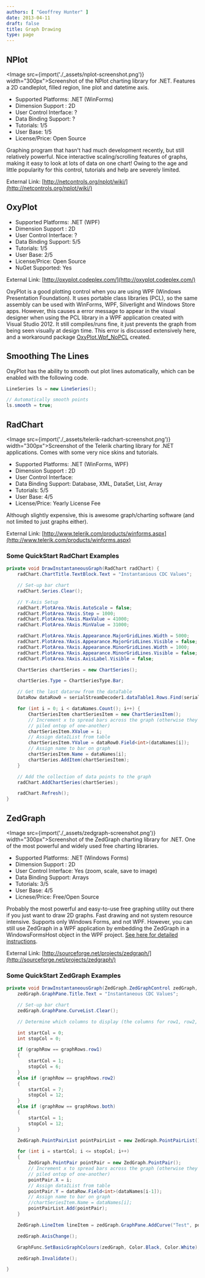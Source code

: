 ```yaml
---
authors: [ "Geoffrey Hunter" ]
date: 2013-04-11
draft: false
title: Graph Drawing
type: page
---
```



## NPlot

<Image src={import('./_assets/nplot-screenshot.png')} width="300px">Screenshot of the NPlot charting library for .NET. Features a 2D candleplot, filled region, line plot and datetime axis.</Image>

* Supported Platforms: .NET (WinForms)
* Dimension Support : 2D
* User Control Interface: ?
* Data Binding Support: ?
* Tutorials: 1/5
* User Base: 1/5
* License/Price: Open Source

Graphing program that hasn't had much development recently, but still relatively powerful. Nice interactive scaling/scrolling features of graphs, making it easy to look at lots of data on one chart! Owing to the age and little popularity for this control, tutorials and help are severely limited.

External Link: [http://netcontrols.org/nplot/wiki/](http://netcontrols.org/nplot/wiki/)

## OxyPlot

* Supported Platforms: .NET (WPF)
* Dimension Support : 2D
* User Control Interface: ?
* Data Binding Support: 5/5
* Tutorials: 1/5
* User Base: 2/5
* License/Price: Open Source
* NuGet Supported: Yes

External Link: [http://oxyplot.codeplex.com/](http://oxyplot.codeplex.com/)

OxyPlot is a good plotting control when you are using WPF (Windows Presentation Foundation). It uses portable class libraries (PCL), so the same assembly can be used with WinForms, WPF, Silverlight and Windows Store apps. However, this causes a error message to appear in the visual designer when using the PCL library in a WPF application created with Visual Studio 2012. It still compiles/runs fine, it just prevents the graph from being seen visually at design time. This error is discussed extensively here, and a workaround package [OxyPlot.Wpf_NoPCL](http://nuget.org/packages/OxyPlot.Wpf_NoPCL/) created.

## Smoothing The Lines

OxyPlot has the ability to smooth out plot lines automatically, which can be enabled with the following code.

```c#    
LineSeries ls = new LineSeries();

// Automatically smooth points
ls.smooth = true;
```

## RadChart

<Image src={import('./_assets/telerik-radchart-screenshot.png')} width="300px">Screenshot of the Telerik charting library for .NET applications. Comes with some very nice skins and tutorials.</Image>

* Supported Platforms: .NET (WinForms, WPF)
* Dimension Support : 2D
* User Control Interface:
* Data Binding Support: Database, XML, DataSet, List, Array
* Tutorials: 5/5
* User Base: 4/5
* License/Price: Yearly License Fee

Although slightly expensive, this is awesome graph/charting software (and not limited to just graphs either).

External Link: [http://www.telerik.com/products/winforms.aspx](http://www.telerik.com/products/winforms.aspx)

### Some QuickStart RadChart Examples

```c#    
private void DrawInstantaneousGraph(RadChart radChart) {
    radChart.ChartTitle.TextBlock.Text = "Instantanious CDC Values";

    // Set-up bar chart
    radChart.Series.Clear();

    // Y-Axis Setup
    radChart.PlotArea.YAxis.AutoScale = false;
    radChart.PlotArea.YAxis.Step = 1000;
    radChart.PlotArea.YAxis.MaxValue = 41000;
    radChart.PlotArea.YAxis.MinValue = 31000;

    radChart.PlotArea.YAxis.Appearance.MajorGridLines.Width = 5000;
    radChart.PlotArea.YAxis.Appearance.MajorGridLines.Visible = false;
    radChart.PlotArea.YAxis.Appearance.MinorGridLines.Width = 1000;
    radChart.PlotArea.YAxis.Appearance.MinorGridLines.Visible = false;
    radChart.PlotArea.YAxis.AxisLabel.Visible = false;

    ChartSeries chartSeries = new ChartSeries();

    chartSeries.Type = ChartSeriesType.Bar;

    // Get the last datarow from the dataTable
    DataRow dataRow0 = serialStreamDecoder1.dataTable1.Rows.Find(serialStreamDecoder1.dataTable1.Rows.Count - 1);

    for (int i = 0; i < dataNames.Count(); i++) {
        ChartSeriesItem chartSeriesItem = new ChartSeriesItem();
        // Increment x to spread bars across the graph (otherwise they will be
        // piled ontop of one-another)
        chartSeriesItem.XValue = i;
        // Assign dataIList from table
        chartSeriesItem.YValue = dataRow0.Field<int>(dataNames[i]);
        // Assign name to bar on graph
        chartSeriesItem.Name = dataNames[i];
        chartSeries.AddItem(chartSeriesItem);
    }

    // Add the collection of data points to the graph
    radChart.AddChartSeries(chartSeries);

    radChart.Refresh();
}
```

## ZedGraph

<Image src={import('./_assets/zedgraph-screenshot.png')} width="300px">Screenshot of the ZedGraph charting library for .NET. One of the most powerful and widely used free charting libraries.</Image>

* Supported Platforms: .NET (Windows Forms)
* Dimension Support : 2D
* User Control Interface: Yes (zoom, scale, save to image)
* Data Binding Support: Arrays
* Tutorials: 3/5
* User Base: 4/5
* Licnese/Price: Free/Open Source

Probably the most powerful and easy-to-use free graphing utility out there if you just want to draw 2D graphs. Fast drawing and not system resource intensive. Supports only Windows Forms, and not WPF. However, you can still use ZedGraph in a WPF application by embedding the ZedGraph in a WindowsFormsHost object in the WPF project. [See here for detailed instructions](http://hintdesk.com/wpf-use-zedgraph-in-wpf-application/).

External Link: [http://sourceforge.net/projects/zedgraph/](http://sourceforge.net/projects/zedgraph/)

### Some QuickStart ZedGraph Examples

```c#
private void DrawInstantaneousGraph(ZedGraph.ZedGraphControl zedGraph, DataRow dataRow, graphRows graphRow) {
    zedGraph.GraphPane.Title.Text = "Instantaneous CDC Values";

    // Set-up bar chart
    zedGraph.GraphPane.CurveList.Clear();

    // Determine which columns to display (the columns for row1, row2, or both)

    int startCol = 0;
    int stopCol = 0;

    if (graphRow == graphRows.row1)
    {
        startCol = 1;
        stopCol = 6;
    }
    else if (graphRow == graphRows.row2)
    {
        startCol = 7;
        stopCol = 12;
    }
    else if (graphRow == graphRows.both)
    {
        startCol = 1;
        stopCol = 12;
    }

    ZedGraph.PointPairList pointPairList = new ZedGraph.PointPairList();

    for (int i = startCol; i <= stopCol; i++)
    {
        ZedGraph.PointPair pointPair = new ZedGraph.PointPair();
        // Increment x to spread bars across the graph (otherwise they will be
        // piled ontop of one-another)
        pointPair.X = i;
        // Assign dataIList from table
        pointPair.Y = dataRow.Field<int>(dataNames[i-1]);
        // Assign name to bar on graph
        //chartSeriesItem.Name = dataNames[i];
        pointPairList.Add(pointPair);
    }

    ZedGraph.LineItem lineItem = zedGraph.GraphPane.AddCurve("Test", pointPairList, Color.White);

    zedGraph.AxisChange();

    GraphFunc.SetBasicGraphColours(zedGraph, Color.Black, Color.White);

    zedGraph.Invalidate();

}
```